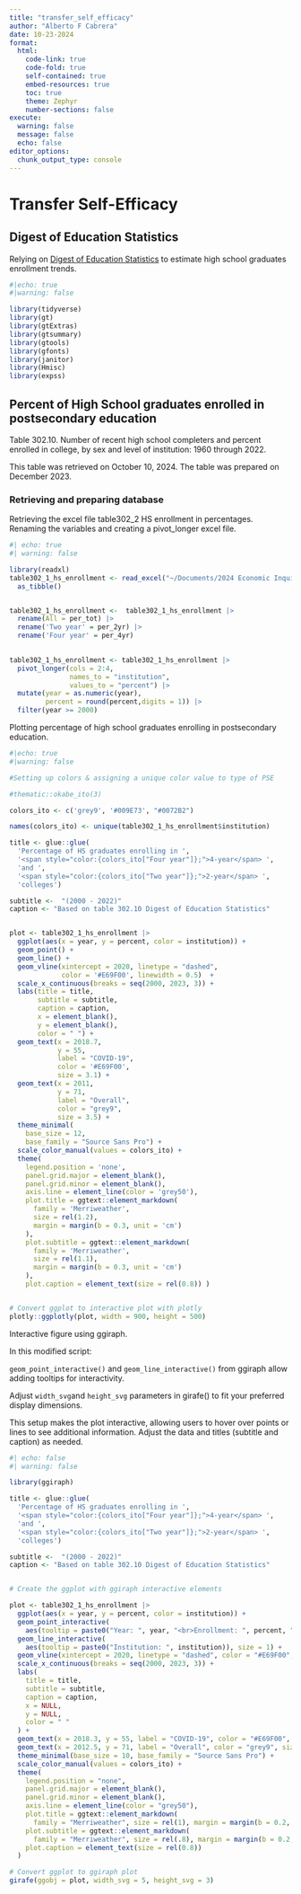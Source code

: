 ```yaml
---
title: "transfer_self_efficacy"
author: "Alberto F Cabrera"
date: 10-23-2024
format:
  html:
    code-link: true
    code-fold: true
    self-contained: true
    embed-resources: true
    toc: true
    theme: Zephyr
    number-sections: false
execute: 
  warning: false
  message: false
  echo: false
editor_options: 
  chunk_output_type: console
---
```


# Transfer Self-Efficacy

## Digest of Education Statistics

Relying on [Digest of Education Statistics](https://nces.ed.gov/programs/digest/current_tables.asp) to estimate high school graduates enrollment trends.

```r
#|echo: true
#|warning: false

library(tidyverse)
library(gt)
library(gtExtras)
library(gtsummary)
library(gtools)
library(gfonts)
library(janitor)
library(Hmisc)
library(expss)

```

## Percent of High School graduates enrolled in postsecondary education

Table 302.10. Number of recent high school completers and percent enrolled in college, by sex and level of institution: 1960 through 2022.

This table was retrieved on October 10, 2024. The table was prepared on December 2023.

### Retrieving and preparing database

Retrieving the excel file table302_2 HS enrollment in percentages. Renaming the variables and creating a pivot_longer excel file.

```r
#| echo: true
#| warning: false

library(readxl)
table302_1_hs_enrollment <- read_excel("~/Documents/2024 Economic Inquiry in Education - EDU-633-003/data/tabn302.1_hs_enrollment.xlsx") |> 
  as_tibble()


table302_1_hs_enrollment <-  table302_1_hs_enrollment |> 
  rename(All = per_tot) |> 
  rename('Two year' = per_2yr) |> 
  rename('Four year' = per_4yr)
  

table302_1_hs_enrollment <- table302_1_hs_enrollment |> 
  pivot_longer(cols = 2:4, 
               names_to = "institution",
               values_to = "percent") |> 
  mutate(year = as.numeric(year),
         percent = round(percent,digits = 1)) |> 
  filter(year >= 2000)


```

Plotting percentage of high school graduates enrolling in postsecondary education.

```r
#|echo: true
#|warning: false

#Setting up colors & assigning a unique color value to type of PSE

#thematic::okabe_ito(3)

colors_ito <- c('grey9', '#009E73', "#0072B2")

names(colors_ito) <- unique(table302_1_hs_enrollment$institution)

title <- glue::glue(
  'Percentage of HS graduates enrolling in ',
  '<span style="color:{colors_ito["Four year"]};">4-year</span> ',
  'and ',
  '<span style="color:{colors_ito["Two year"]};">2-year</span> ',
  'colleges')

subtitle <-  "(2000 - 2022)"
caption <- "Based on table 302.10 Digest of Education Statistics"


plot <- table302_1_hs_enrollment |> 
  ggplot(aes(x = year, y = percent, color = institution)) +
  geom_point() +
  geom_line() +
  geom_vline(xintercept = 2020, linetype = "dashed",
             color = '#E69F00', linewidth = 0.5)  +
  scale_x_continuous(breaks = seq(2000, 2023, 3)) +
  labs(title = title,
       subtitle = subtitle,
       caption = caption,
       x = element_blank(),
       y = element_blank(),
       color = " ") +
  geom_text(x = 2018.7,
            y = 55,
            label = "COVID-19",
            color = '#E69F00',
            size = 3.1) +
  geom_text(x = 2011,
            y = 71,
            label = "Overall",
            color = "grey9",
            size = 3.5) +
  theme_minimal(
    base_size = 12,
    base_family = "Source Sans Pro") +
  scale_color_manual(values = colors_ito) +
  theme(
    legend.position = 'none',
    panel.grid.major = element_blank(),
    panel.grid.minor = element_blank(),
    axis.line = element_line(color = 'grey50'),
    plot.title = ggtext::element_markdown(
      family = 'Merriweather',
      size = rel(1.2),
      margin = margin(b = 0.3, unit = 'cm')
    ),
    plot.subtitle = ggtext::element_markdown(
      family = 'Merriweather',
      size = rel(1.1),
      margin = margin(b = 0.3, unit = 'cm')
    ),
    plot.caption = element_text(size = rel(0.8)) )


# Convert ggplot to interactive plot with plotly
plotly::ggplotly(plot, width = 900, height = 500)


```

Interactive figure using ggiraph.

In this modified script:

`geom_point_interactive()` and `geom_line_interactive()` from ggiraph allow adding tooltips for interactivity.

Adjust `width_svg`and `height_svg` parameters in girafe() to fit your preferred display dimensions.

This setup makes the plot interactive, allowing users to hover over points or lines to see additional information. Adjust the data and titles (subtitle and caption) as needed.

```r
#| echo: false
#| warning: false

library(ggiraph)

title <- glue::glue(
  'Percentage of HS graduates enrolling in ',
  '<span style="color:{colors_ito["Four year"]};">4-year</span> ',
  'and ',
  '<span style="color:{colors_ito["Two year"]};">2-year</span> ',
  'colleges')

subtitle <-  "(2000 - 2022)"
caption <- "Based on table 302.10 Digest of Education Statistics"


# Create the ggplot with ggiraph interactive elements

plot <- table302_1_hs_enrollment |> 
  ggplot(aes(x = year, y = percent, color = institution)) +
  geom_point_interactive(
    aes(tooltip = paste0("Year: ", year, "<br>Enrollment: ", percent, "%")), size = 3) +
  geom_line_interactive(
    aes(tooltip = paste0("Institution: ", institution)), size = 1) +
  geom_vline(xintercept = 2020, linetype = "dashed", color = "#E69F00", linewidth = 0.5) +
  scale_x_continuous(breaks = seq(2000, 2023, 3)) +
  labs(
    title = title,
    subtitle = subtitle,
    caption = caption,
    x = NULL,
    y = NULL,
    color = " "
  ) +
  geom_text(x = 2018.3, y = 55, label = "COVID-19", color = "#E69F00", size = 2.5) +
  geom_text(x = 2012.5, y = 71, label = "Overall", color = "grey9", size = 2.5) +
  theme_minimal(base_size = 10, base_family = "Source Sans Pro") +
  scale_color_manual(values = colors_ito) +
  theme(
    legend.position = "none",
    panel.grid.major = element_blank(),
    panel.grid.minor = element_blank(),
    axis.line = element_line(color = "grey50"),
    plot.title = ggtext::element_markdown(
      family = "Merriweather", size = rel(1), margin = margin(b = 0.2, unit = "cm")),
    plot.subtitle = ggtext::element_markdown(
      family = "Merriweather", size = rel(.8), margin = margin(b = 0.2, unit = "cm")),
    plot.caption = element_text(size = rel(0.8))
  )

# Convert ggplot to ggiraph plot
girafe(ggobj = plot, width_svg = 5, height_svg = 3)


```
